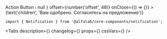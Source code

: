


<Meta
    title='Компоненты/Notification'
    component={Notification}
/>

<!-- Canvas -->

<Story name='Notification'>
    <Notification
        visible={boolean('visible', false)}
        badge={select('badge', ['negative', 'positive', 'attention', undefined], 'positive')}
        title={text('title', 'Поздравляем, полный успех')}
        hasCloser={boolean('hasCloser', true)}
        actionButton={boolean('renderActionButton', false) ? <Button view="link" size="s" colors="inverted">Action Button</Button> : null }
        offset={number('offset', 48)}
        onClose={() => {}}
    >
        {text('children', 'Вам одобрено. Согласитесь на предложение')}
    </Notification>
</Story>

<!-- Docs -->

<ComponentHeader
    name='Notification'
    version={version}
    package='@alfalab/core-components/notification'
    stage={2}
/>

```tsx
import { Notification } from '@alfalab/core-components/notification';
```

<Tabs
    description={<Description />}
    changelog={<Changelog />}
    props={<Props of={Notification} />}
    cssVars={<CssVars css={styles} />}
/>
